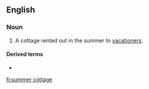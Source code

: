 ==English==

===Noun===
{{en-noun}}

# {{lb|en|Canada|US}} A cottage rented out in the summer to [[vacationer]]s.

====Derived terms====
* {{l|en|summer cottager}}

[[fi:summer cottage]]